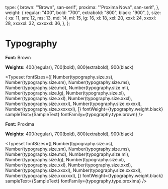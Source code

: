 
<Meta title="Design/Typography" />

  type: {
    brown: '"Brown", san-serif',
    proxima: '"Proxima Nova", san-serif',
  },
  weight: {
    regular: "400",
    bold: "700",
    extrabold: "800",
    black: "900",
  },
  size: {
    xs: 11,
    sm: 12,
    ms: 13,
    md: 14,
    ml: 15,
    lg: 16,
    xl: 18,
    xxl: 20,
    xxxl: 24,
    xxxxl: 28,
    xxxxxl: 32,
    xxxxxxl: 36,
  },
};


# Typography

**Font:** Brown

**Weights:** 400(regular), 700(bold), 800(extrabold), 900(black)

<Typeset
  fontSizes={[
    Number(typography.size.xs),
    Number(typography.size.sm),
    Number(typography.size.ms),
    Number(typography.size.md),
    Number(typography.size.ml),
    Number(typography.size.lg),
    Number(typography.size.xl),
    Number(typography.size.xxl),
    Number(typography.size.xxxl),
    Number(typography.size.xxxxl),
    Number(typography.size.xxxxxl),
    Number(typography.size.xxxxxxl),
  ]}
  fontWeight={typography.weight.black}
  sampleText={SampleText}
  fontFamily={typography.type.brown}
/>

**Font:** Proxima

**Weights:** 400(regular), 700(bold), 800(extrabold), 900(black)

<Typeset
  fontSizes={[
    Number(typography.size.xs),
    Number(typography.size.sm),
    Number(typography.size.ms),
    Number(typography.size.md),
    Number(typography.size.ml),
    Number(typography.size.lg),
    Number(typography.size.xl),
    Number(typography.size.xxl),
    Number(typography.size.xxxl),
    Number(typography.size.xxxxl),
    Number(typography.size.xxxxxl),
    Number(typography.size.xxxxxxl),
  ]}
  fontWeight={typography.weight.black}
  sampleText={SampleText}
  fontFamily={typography.type.proxima}
/>
